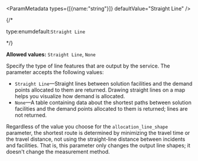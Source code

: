 
<ParamMetadata types={[{name:"string"}]} defaultValue="Straight Line" />

{/* <p class="space-x-2"><span class="font-sm text-color-3">type:enum</span><span class="font-bold text-[#6d29cc]">default:`Straight Line`</span></p> */}

**Allowed values:** `Straight Line`, `None`

Specify the type of line features that are output by the service. The parameter accepts the following values:

-   `Straight Line`—Straight lines between solution facilities and the demand points allocated to them are returned. Drawing straight lines on a map helps you visualize how demand is allocated.
-   `None`—A table containing data about the shortest paths between solution facilities and the demand points allocated to them is returned; lines are not returned.

Regardless of the value you choose for the `allocation_line_shape` parameter, the shortest route is determined by minimizing the travel time or the travel distance, not using the straight-line distance between incidents and facilities. That is, this parameter only changes the output line shapes; it doesn't change the measurement method.